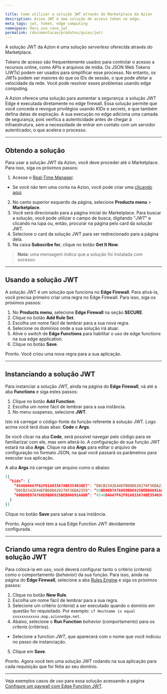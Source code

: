 ```yaml
---

title: Como utilizar a solução JWT através do Marketplace da Azion
description: Azion JWT é uma solução de access token no edge.
meta_tags: jwt, token, edge computing
namespace: docs_use_case_jwt
permalink: /documentacao/produtos/guias/jwt/
---
```


A solução JWT da Azion é uma solução *serverless* oferecida através do Marketplace.

Tokens de acesso são frequentemente usados para controlar o acesso a recursos online, como APIs e arquivos de mídia. Os JSON Web Tokens (JWTs) podem ser usados para simplificar esse processo. No entanto, os JWTs podem ser maiores do que os IDs de sessão, o que pode afetar a velocidade da rede. Você pode resolver esses problemas usando edge computing.

A Azion oferece uma solução para aumentar a segurança: a solução JWT Edge é executada diretamente no edge firewall. Essa solução permite que você conceda e revogue privilégios usando *KIDs* e *secrets*, e que também defina datas de expiração. A sua execução no edge adiciona uma camada de segurança, pois verifica a autenticidade antes de chegar à infraestrutura, sem a necessidade de entrar em contato com um servidor autenticador, o que acelera o processo.

---

## Obtendo a solução

Para usar a solução JWT da Azion, você deve proceder até o Marketplace. Para isso, siga os próximos passos:

1. Acesse o [Real-Time Manager](https://manager.azion.com/).
  - Se você não tem uma conta na Azion, você pode criar uma [clicando aqui](https://manager.azion.com/signup/).
2. No canto superior esquerdo da página, selecione **Products menu** > **Marketplace**.
3. Você será direcionado para a página inicial do Marketplace. Para buscar a solução, você pode utilizar o campo de busca, digitando "*JWT*" e clicando na lupa ou, então, procurar na página pelo card da solução JWT.
4. Selecione o card da solução JWT para ser redirecionado para a página dela.
5. Na caixa **Subscribe for**, clique no botão **Get It Now**.

> **Nota**: uma mensagem indica que a solução foi instalada com sucesso.

---

## Usando a solução JWT

A solução JWT é um solução que funciona no **Edge Firewall**. Para ativá-la, você precisa primeiro criar uma regra no Edge Firewall. Para isso, siga os próximos passos:

1. No **Products menu**, selecione **Edge Firewall** na seção **SECURE**.
2. Clique no botão **Add Rule Set**.
3. Escolha um nome fácil de lembrar para a sua nova regra.
4. Selecione os domínios onde a sua solução irá atuar.
5. Ative o switch de **Edge Functions** para habilitar o uso de edge functions na sua edge application.
6. Clique no botão **Save**.

Pronto. Você criou uma nova regra para a sua aplicação.

---

## Instanciando a solução JWT

Para instanciar a solução JWT, ainda na página do **Edge Firewall**, vá até a aba **Functions** e siga estes passos:

1. Clique no botão **Add Function**.
2. Escolha um nome fácil de lembrar para a sua instância.
3. No menu suspenso, selecione **JWT**.

Isto irá carregar o código-fonte da função referente à solução JWT. Logo acima você terá duas abas: **Code** e **Args**.

Se você clicar na aba **Code**, será possível navegar pelo código para se familiarizar com ele, mas sem alterá-lo. A configuração de sua função JWT estará na aba **Args**. Clique na aba **Args** para editar o arquivo de configuração no formato JSON, na qual você passará os parâmetros para executar sua aplicação.

A aba **Args** irá carregar um arquivo como o abaixo:

```json
[{
  “kids”: {
    “4546D4AA7F62F01A833A7ABE354030E7": “D6CB2342E44EFB6DD628276F36DA2359”,
    “D6CB2342E44EFB6DD628276F36DA2359": “60BD8ED7A768E8BD6925BEB0A691AADB”,
    “60BD8ED7A768E8BD6925BEB0A691AADB”: “4546D4AA7F62F01A833A7ABE354030E7”
  }
}]
```

Clique no botão **Save** para salvar a sua instância.

Pronto. Agora você tem a sua Edge Function JWT devidamente configurada. 

---

## Criando uma regra dentro do Rules Engine para a solução JWT

Para colocá-la em uso, você deverá configurar tanto o critério (*criteria*) como o comportamento (*behavior*) da sua função. Para isso, ainda na página do **Edge Firewall**, selecione a aba [Rules Engine](/pt-br/documentacao/produtos/edge-application/rules-engine/) e siga os próximos passos:

1. Clique no botão **New Rule**.
2. Escolha um nome fácil de lembrar para a sua regra.
3. Selecione um critério (*criteria*) a ser executado quando o domínio em questão for requisitado. Por exemplo: `if Hostname is equal xxxxxxxxxxxx.map.azionedge.net`.
4. Abaixo, selecione o **Run Function** *behavior* (comportamento) para os *criteria* (critérios).
  - Selecione a function *JWT*, que aparecerá com o nome que você indicou no passo de instanciação.
5. Clique em **Save**.

Pronto. Agora você tem uma solução JWT rodando na sua aplicação para cada requisição que for feita ao seu domínio.

---

Veja exemplos casos de uso para essa solução acessando a página [Configure um paywall com Edge Function JWT](/pt-br/documentacao/produtos/guias/paywall-edge-function-jwt/).


